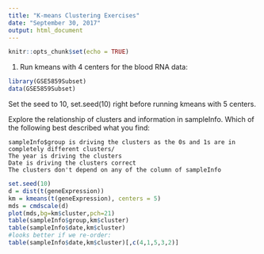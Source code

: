 ```yaml
---
title: "K-means Clustering Exercises"
date: "September 30, 2017"
output: html_document
---
```


```r
knitr::opts_chunk$set(echo = TRUE)
```

1. Run kmeans with 4 centers for the blood RNA data:
```r
library(GSE5859Subset)
data(GSE5859Subset)
```

Set the seed to 10, set.seed(10) right before running kmeans with 5 centers.

Explore the relationship of clusters and information in sampleInfo. Which of the following best described what you find:

    sampleInfo$group is driving the clusters as the 0s and 1s are in completely different clusters/
    The year is driving the clusters
    Date is driving the clusters correct
    The clusters don't depend on any of the column of sampleInfo 

```r
set.seed(10)
d = dist(t(geneExpression))
km = kmeans(t(geneExpression), centers = 5)
mds = cmdscale(d)
plot(mds,bg=km$cluster,pch=21)
table(sampleInfo$group,km$cluster)
table(sampleInfo$date,km$cluster)
#looks better if we re-order:
table(sampleInfo$date,km$cluster)[,c(4,1,5,3,2)]

```










